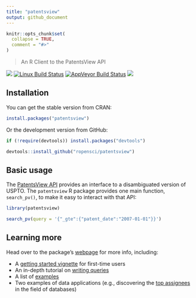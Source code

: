 ```yaml
---
title: "patentsview"
output: github_document
---
```


```r
knitr::opts_chunk$set(
  collapse = TRUE,
  comment = "#>"
)
```

> An R Client to the PatentsView API

[![](http://badges.ropensci.org/112_status.svg)](https://github.com/ropensci/onboarding/issues/112)
[![Linux Build Status](https://travis-ci.org/ropensci/patentsview.svg?branch=master)](https://travis-ci.org/ropensci/patentsview)
[![AppVeyor Build Status](https://ci.appveyor.com/api/projects/status/github/ropensci/patentsview?branch=master&svg=true)](https://ci.appveyor.com/project/ropensci/patentsview)
[![](http://cranlogs.r-pkg.org/badges/patentsview)](http://cran.rstudio.com/web/packages/patentsview/index.html)

## Installation

You can get the stable version from CRAN:

```r
install.packages("patentsview")
```

Or the development version from GitHub:

```r
if (!require(devtools)) install.packages("devtools")

devtools::install_github("ropensci/patentsview")
```

## Basic usage

The [PatentsView API](http://www.patentsview.org/api/doc.html) provides an interface to a disambiguated version of USPTO. The `patentsview` R package provides one main function, `search_pv()`, to make it easy to interact with that API:

```r
library(patentsview)

search_pv(query = '{"_gte":{"patent_date":"2007-01-01"}}')
```

## Learning more

Head over to the package's [webpage](https://ropensci.github.io/patentsview/index.html) for more info, including:

* A [getting started vignette](http://ropensci.github.io/patentsview/articles/getting-started.html) for first-time users
* An in-depth tutorial on [writing queries](http://ropensci.github.io/patentsview/articles/writing-queries.html)
* A list of [examples](http://ropensci.github.io/patentsview/articles/examples.html)
* Two examples of data applications (e.g., discovering the [top assignees](http://ropensci.github.io/patentsview/articles/top-assignees.html) in the field of databases)
